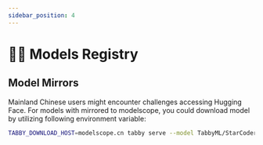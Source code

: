 ```yaml
---
sidebar_position: 4
---
```



# 🧑‍🔬 Models Registry

<GitHubReadme src="https://raw.githubusercontent.com/TabbyML/registry-tabby/main/README.md" />

## Model Mirrors

Mainland Chinese users might encounter challenges accessing Hugging Face. For models with mirrored to modelscope, you could download model by utilizing following environment variable:

```bash
TABBY_DOWNLOAD_HOST=modelscope.cn tabby serve --model TabbyML/StarCoder-1B
```
